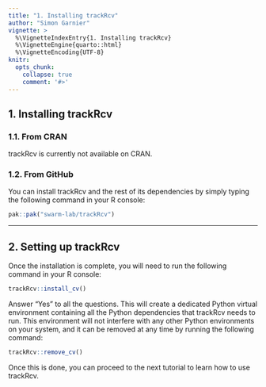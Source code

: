 ```yaml
---
title: "1. Installing trackRcv"
author: "Simon Garnier"
vignette: >
  %\VignetteIndexEntry{1. Installing trackRcv}
  %\VignetteEngine{quarto::html}
  %\VignetteEncoding{UTF-8}
knitr:
  opts_chunk:
    collapse: true
    comment: '#>'
---
```


## 1. Installing trackRcv

### 1.1. From CRAN

trackRcv is currently not available on CRAN.

### 1.2. From GitHub

You can install trackRcv and the rest of its dependencies by simply typing the following command in your R console:

```r
pak::pak("swarm-lab/trackRcv")
```

------------------------------------------------------------------------

## 2. Setting up trackRcv

Once the installation is complete, you will need to run the following command in your R console:

```r
trackRcv::install_cv()
```

Answer “Yes” to all the questions. This will create a dedicated Python virtual environment containing all the Python dependencies that trackRcv needs to run. This environment will not interfere with any other Python environments on your system, and it can be removed at any time by running the following command:

```r
trackRcv::remove_cv()
```

Once this is done, you can proceed to the next tutorial to learn how to use trackRcv.